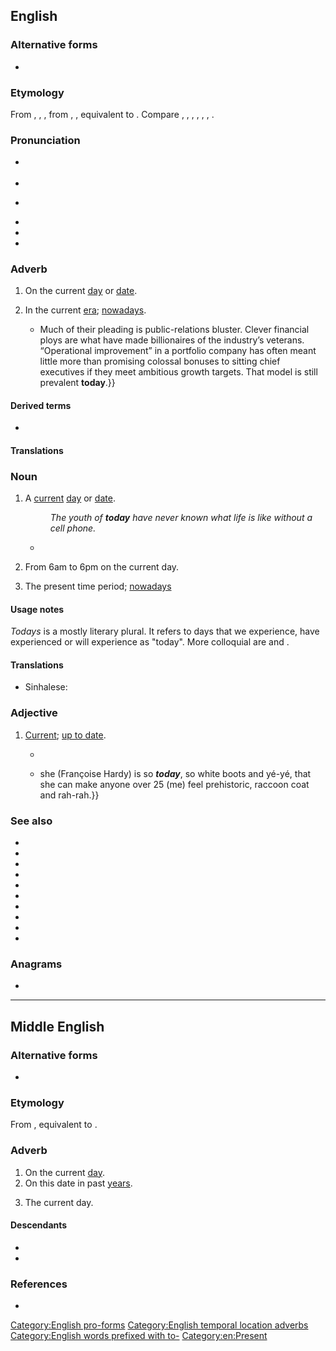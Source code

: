 {{also|to-day}}
==English==

===Alternative forms===
* {{alter|en|to-day||archaic}}

===Etymology===
From {{inh|en|enm|today}}, {{m|enm|to-daie}}, {{m|enm|todæig}}, from {{inh|en|ang|tōdæġ}}, {{m|ang|tō dæġe|t=today|lit=on [the/this] day, [this] day forward}}, equivalent to {{af|en|to|day}}. Compare {{cog|stq|däälich|t=today}}, {{cog|nl|vandaag|t=today}}, {{cog|osx|hindag|t=today|lit=[this] day forward}}, {{cog|nds-de|vandage}}, {{m|nds-de|vandaag|t=today}}, {{cog|sv|i dag}}, {{m|sv|idag|t=today}}.

===Pronunciation===
* {{a|RP}} {{IPA|en|/təˈdeɪ/}}
* {{audio|en|En-uk-today.ogg|Audio (RP)}}
* {{a|GA}} {{IPA|en|/təˈdeɪ/|[tʰəˈdeɪ]|/tʊˈdeɪ/|[tʰʊˈdeɪ]|[tʰʉɾeɪː]}}
* {{audio|en|En-us-today.ogg|Audio (GA)}}
* {{rhymes|en|eɪ|s=2}}
* {{hyphenation|en|to|day}}

===Adverb===
{{en-adv|-}}

# On the current [[day]] or [[date]].
#: {{ux|en|I want this done '''today'''.}}
#: {{ux|en|'''Today''', my brother went to the shops.}}
# In the current [[era]]; [[nowadays]].
#* {{quote-journal|en|date=2013-06-22|volume=407|issue=8841|page=70|magazine={{w|The Economist}}
|title=[http://www.economist.com/news/finance-and-economics/21579879-buy-out-firm-really-does-focus-operational-improvements-engineers Engineers of a different kind]
|passage=Private-equity nabobs bristle at being dubbed mere financiers.{{...}}Much of their pleading is public-relations bluster. Clever financial ploys are what have made billionaires of the industry’s veterans. “Operational improvement” in a portfolio company has often meant little more than promising colossal bonuses to sitting chief executives if they meet ambitious growth targets. That model is still prevalent '''today'''.}}
#: {{ux|en|In the 1500s, people had to do things by hand, but '''today''' we have electric can openers.}}

====Derived terms====
* {{l|en|today is a good day to die}}

====Translations====
{{trans-top|on the current day}}
{{multitrans|data=
* Abkhaz: {{tt|ab|иахьа}}
* Adyghe: {{tt|ady|непэ}}, {{tt|ady|мы}}
* Afrikaans: {{tt+|af|vandag}}
* Albanian: {{tt+|sq|sot}}
* Alviri-Vidari:
*: Vidari: {{tt|avd|آرو|tr=āru}}
* Amharic: {{tt|am|ዛሬ}}
* Arabic: {{tt|ar|الْيَوْمَ}}
*: Egyptian Arabic: {{tt|arz|النهرده|tr=ennɑhɑ́rdɑ}}
*: Gulf Arabic: {{tt|afb|اليوم|tr=il-yōm}}
*: Hijazi Arabic: {{tt|acw|اليوم|tr=al-yōm}}
*: Moroccan Arabic: {{tt|ary|اليوم|tr=el-yūma, el-yūm}}
*: South Levantine Arabic: {{tt|ajp|اليوم|tr=il-yōm}}
* Aragonese: {{tt+|an|hue}}
* Armenian: {{tt+|hy|այսօր}}
* Aromanian: {{tt+|rup|adzã}}, {{tt|rup|asãndzã}}
* Assamese: {{tt|as|আজি}}
* Assyrian Neo-Aramaic: {{tt|syc|ܐܕܝܘܡ|tr=ɛdjawm}}
* Asturian: {{tt+|ast|güei}}
* Atayal: {{tt|tay|soni'}}, {{tt|tay|kira'}}
* Avar: {{tt|av|жакъа|tr=žakʺa}}
* Azerbaijani: {{tt+|az|bugün}}
* Bashkir: {{tt|ba|бөгөн}}
* Basque: {{tt+|eu|gaur}}, {{tt+|eu|egun}}
* Belarusian: {{tt|be|сёння}}, {{tt|be|сяго́ння}}
* Bengali: {{tt+|bn|আজ}}
* Bikol Central: {{tt+|bcl|ngunyan}}
* Breton: {{tt+|br|hiziv}}
* Bulgarian: {{tt+|bg|днес}}, {{tt+|bg|дне́ска}}
* Burmese: {{tt+|my|ယနေ့}}, {{tt+|my|ယခုနေ့}}, {{tt|my|ဒီနေ့}}
* Buryat: {{tt|bua|мүнөө}}
* Catalan: {{tt+|ca|avui}}
* Cebuano: {{tt|ceb|karon}}
* Central Dusun: {{tt|dtp|baino}}
* Chechen: {{tt|ce|тахана}}
* Cherokee: {{tt|chr|ᎪᎯᎢᎦ|tr=gohiiga}}
* Chichewa: {{tt|ny|lero}}
* Chinese:
*: Cantonese: {{tt+|yue|今日|tr=gam1 jat6}}
*: Dungan: {{tt|dng|җинтян}}, {{tt|dng|җир}}, {{tt|dng|җиргә}}, {{tt|dng|җер}}, {{tt|dng|җергә}}
*: Hakka: {{tt|hak|今晡日|tr=kîm-pû-ngit}}
*: Mandarin: {{tt+|cmn|今天|tr=jīntiān}}, {{tt+|cmn|今日|tr=jīnrì}}, {{tt+|cmn|今兒}}, {{tt+|cmn|今儿|tr=jīnr}}, {{tt+|cmn|今兒個}}, {{tt+|cmn|今儿个|tr=jīnrgè}} {{qualifier|dialectal}}
*: Min Dong: {{tt|cdo|今旦|tr=gĭng-dáng}}, {{tt|cdo|今旦日|tr=gĭng-dáng-nĭk}}
*: Min Nan: {{tt+|nan|今仔日|tr=kin-á-ji̍t/kin-á-li̍t}}
*: Wu: {{tt|wuu|今朝|tr=jin tsau}}
* Choctaw: {{tt|cho|himak nitak}}
* Chukchi: {{tt|ckt|игыр|tr=igyr}}
* Coptic: {{tt|cop|ⲡⲟⲟⲩ|tr=poou}}
* Cornish: {{tt|kw|hedhyw}}
* Corsican: {{tt+|co|oghje}}
* Cree: {{tt|cr|ᐊᓄᐦᐨ|tr=anohc}}
* Crimean Tatar: {{tt|crh|bugün}}
* Crow: {{tt|cro|baapéesh}}
* Czech: {{tt+|cs|dnes}}
* Dakota: {{tt|dak|aƞpetu de}}
* Dalmatian: {{tt|dlm|vai}}, {{tt|dlm|vuai}}
* Danish: {{tt+|da|i dag}}, {{tt|da|idag}} {{qualifier|former spelling}}
* Dhivehi: {{tt|dv|މިއަދު}}
* Dhuwal: {{tt|dwu|gaathura}}
* Dolgan: {{tt|dlg|бүгүн|tr=bügün}}
* Dutch: {{tt+|nl|vandaag}}
* Dzongkha: {{tt|dz|ད་རིས་|tr=da ris}}
* Eastern Arrernte: {{tt|aer|lyete}}
* Egyptian: {{t-egy|mjn|h=mi-n:N5}}
* Elfdalian: {{tt|ovd|i dag}}
* Emilian: {{tt|egl|incû}}
* Erzya: {{tt|myv|течи}}
* Esperanto: {{tt+|eo|hodiaŭ}}
* Estonian: {{tt+|et|täna}}
* Evenki: {{tt|evn|эсӣ-тырга}}
* Faliscan: {{tt|xfa|foied}}
* Faroese: {{tt|fo|í dag}}
* Fijian: {{tt+|fj|nikua}}
* Finnish: {{tt+|fi|tänään}}
* Franco-Provençal: {{tt|frp|houê}}
* French: {{tt+|fr|aujourd'hui}}
* Friulian: {{tt|fur|vuê}}
* Galician: {{tt+|gl|hoxe}}
* Gallo: {{tt|roa-gal|anoet}}
* Gamilaraay: {{tt|kld|yilaathu}}
* Georgian: {{tt|ka|დღეს}}
* German: {{tt+|de|heute}}
*: Alemannic German: {{tt|gsw|heit}}, {{tt|gsw|hit}}, {{tt|gsw|hüt}}
*: Bavarian: {{tt|bar|haid}}
* Greek: {{tt+|el|σήμερα}}
*: Ancient: {{tt|grc|σήμερον}}, {{tt|grc|τήμερον}} {{qualifier|Attic}}
*: Doric: {{tt|grc|σάμερον}}
* Greenlandic: {{tt|kl|ullumi}}
* Guaraní: {{tt+|gn|ange}}, {{tt|gn|ko árape}}
* Gujarati: {{tt|gu|આજે}}
* Haitian Creole: {{tt|ht|jodi a}}
* Hausa: {{tt|ha|yau}}
* Hawaiian: {{tt|haw|kēia lā}}
* Hebrew: {{tt|he|הַיּוֹם|tr=hayóm}}, {{tt|he|כיום|tr=kayóm}}
* Higaonon: {{tt|mba|iman}}
* Hindi: {{tt+|hi|आज}}, {{tt|hi|यौम}}, {{tt+|hi|अद्य}}
* Hopi: {{tt|hop|taava}}, {{tt|hop|pu'}}
* Hungarian: {{tt+|hu|ma}}
* Hunsrik: {{tt|hrx|heit}}
* Icelandic: {{tt+|is|í dag}}
* Ido: {{tt+|io|hodie}}, {{tt+|io|cadie}}
* Igbo: {{t|ig|taa}}
* Indonesian: {{tt+|id|hari ini}}
* Ingush: {{tt|inh|тахан}}
* Interlingua: {{tt+|ia|hodie}}
* Inuktitut: {{tt|iu|ᐅᓪᓗᒥ|tr=ullumi}}
* Inupiaq: {{tt|ik|uvlupak}}, {{tt|ik|uvluvak}}
* Irish: {{tt+|ga|inniu}}
*: Old Irish: {{tt|sga|indiu}}
* Italian: {{tt+|it|oggi}}
* Japanese: {{tt+|ja|今日|tr=きょう, kyō}}, {{tt+|ja|本日|tr=ほ​んじつ, honjitsu}}
* Javanese: {{tt|jv|ꦢꦶꦤꦲꦶꦏꦶ|tr=dina iki}} {{q|low}}, {{tt|jv|ꦢꦶꦤ꧀ꦠꦼꦤ꧀ꦥꦸꦤꦶꦏ|tr=dinten punika}} {{q|high}}
*: Central Javanese: {{tt|jv|ꦢꦶꦤꦏꦶꦪꦶ|tr=dina kiyi}} {{q|low}}, {{tt|jv|ꦢꦶꦤ꧀ꦠꦼꦤ꧀ꦩꦼꦤꦶꦏ|tr=dinten menika}} {{q|high}}
*: Western Javanese: {{tt|jv|ꦢꦶꦤꦏꦪꦺ|tr=dina kiyè}} {{q|low}}, {{tt|jv|ꦢꦶꦤꦏꦶꦲꦼꦤ꧀|tr=dina kien}} {{q|low}}
* Jeju: {{tt|jje|오널}}
* Jingpho: {{tt|kac|daini}}
* K'iche': {{tt|quc|kamik}}
* Kaingang: {{t|kgp|ũri}}
* Kalmyk: {{tt|xal|эндр}}
* Kannada: {{tt+|kn|ಇಂದು}}
* Kapampangan: {{tt|pam|ngeni}}
* Karelian: {{tt|krl|tänäpäi}}
* Kashmiri: {{tt+|ks|اَز|tr=az}}
* Kashubian: {{tt|csb|dzysô}}
* Kazakh: {{tt+|kk|бүгін}}
* Khakas: {{tt|kjh|пӱӱн|tr=püün}}
* Khmer: {{tt|km|ថ្ងៃនេះ}}
* Kikuyu: {{tt|ki|ũmũthĩ}}
* Komi-Zyrian: {{tt|kpv|талун}}
* Kongo: {{tt|kg|bubu}}
* Konkani: {{tt|kok|aiz}}
* Korean: {{tt+|ko|오늘}}, {{tt+|ko|금일(今日)}} {{qualifier|formal}}
* Kurdish:
*: Central Kurdish: {{tt+|ckb|ئەمرۆ}}
*: Northern Kurdish: {{tt+|kmr|îro}}
* Kyrgyz: {{tt+|ky|бүгүн}}
* Lakota: {{tt|lkt|anpetu ki le}}
* Lao: {{tt+|lo|ມື້ນີ້}}
* Ladin: {{tt|lld|ncuei}}
* Latin: {{tt+|la|hodie}}
{{trans-mid}}
* Latvian: {{tt|lv|šodien}}
* Laz: {{tt|lzz|ანდღა}}
* Limburgish: {{tt|li|huui}}, {{tt+|li|vandaag}}
* Lingala: {{tt|ln|lelo}}
* Lithuanian: {{tt+|lt|šiandien}}
* Livonian: {{tt|liv|tämpõ}}
* Lombard: {{tt|lmo|incö}}, {{tt+|lmo|incœu}}
* Low German:
*: Dutch Low Saxon: {{tt|nds-nl|vandäge}}
*: German Low German: {{tt|nds-de|hüüt}}, {{tt|nds-de|vondaag}}
* Luhya: {{tt|luy|luno}}
* Luxembourgish: {{tt+|lb|haut}}
* Macedonian: {{tt|mk|денес}}
* Malagasy: {{tt+|mg|anio}}, {{tt+|mg|androany}}
*: Tsimihety: {{tt+|mg|aniany}}
* Malay: {{tt+|ms|hari ini}}
*: Jambi Malay: {{tt|jax|hari iko}}
*: Kelantan-Pattani Malay: {{tt|mfa|aghi nih}}, {{tt|mfa|aghi ning}}
*: Sarawak Malay: {{tt|ms|hari tok}}
*: Terengganu Malay: {{tt|ms|aghi ning}}, {{tt|ms|aghai naing}}
* Malayalam: {{tt+|ml|ഇന്ന്}}, {{tt+|ml|പുകയില}}
* Maltese: {{tt|mt|illum}}
* Manchu: {{tt|mnc|ᡝᠨᡝᠩᡤᡳ}}
* Mansi: {{tt|mns|тыхо̄тал}}
* Manx: {{tt|gv|jiu}}
* Maori: {{tt|mi|tēnei rā}}
* Minangkabau: {{tt|min|hari iko}}
* Mirandese: {{tt|mwl|hoije}}
* Mohawk: {{tt|moh|ón:wa’k}}
* Moksha: {{tt|mdf|тячи}}
* Mongolian:
*: Cyrillic: {{tt+|mn|өнөөдөр}}
* Mòcheno: {{tt|mhn|hait}}
* Nahuatl: {{tt|nah|axkan}}, {{tt+|nah|axan}}
* Navajo: {{tt|nv|díí jį́}}
* Neapolitan: {{tt|nap|ogge}}, {{tt|nap|oie}}
* Nepali: {{tt+|ne|आज|tr=āja}}
* Norman: {{tt|nrf|aniet}} {{qualifier|Jersey}}, {{tt|nrf|annyi}} {{qualifier|continental Normandy}}, {{tt|nrf|ogniet}} {{qualifier|Guernsey}}
* North Frisian: {{tt|frr|diling}}, {{tt|frr|deling}} {{qualifier|Sylt}}
* Northern Ohlone: {{tt|cst|ne ṭuuxi}}
* Northern Sami: {{tt|se|odne}}
* Norwegian: {{tt+|no|idag}} {{qualifier|Riksmål}}
*: Bokmål: {{tt+|nb|i dag}}
*: Nynorsk: {{tt|nn|i dag}}
* Occitan: {{tt+|oc|uèi}}
* Ojibwe: {{tt|oj|noongom}}
* Old Church Slavonic:
*: Cyrillic: {{tt|cu|дьньсь}}
* Old East Slavic: {{tt|orv|сего дьне}}, {{tt|orv|дьньсь}}
* Old English: {{tt|ang|tōdæġ}}
* Old Prussian: {{tt|prg|šandēinan}}
* Oriya: {{tt|or|ଆଜି}}
* Ossetian: {{tt|os|абон}}
* Ottoman Turkish: {{tt|ota|الیوم|tr=elyevm}}, {{tt|ota|بوگون|tr=bugün}}
* Pashto: {{tt|ps|نن ورځ|tr=nan wraź}}
* Persian: {{tt+|fa|امروز|tr=emruz}}
* Piedmontese: {{tt|pms|ancheuj}}
* Pipil: {{tt|ppl|ashan}}
* Pitjantjatjara: {{tt|pjt|walykunya}}
* Polish: {{tt+|pl|dzisiaj}}, {{tt+|pl|dziś}}
* Portuguese: {{tt+|pt|hoje}}
* Punjabi: {{tt+|pa|ਅੱਜ}}
* Q'eqchi: {{tt|kek|anaqwan}}, {{tt|kek|hoon}}
* Quechua: {{tt|qu|kunan pacha}}
* Rapa Nui: {{tt|rap|’arīnā}}
* Rohingya: {{t-needed|rhg}}
* Romagnol: {{t|rgn|incù}}
* Romani: {{tt|rom|avdies}}
* Romanian: {{tt+|ro|astăzi}}, {{tt+|ro|azi}}
* Romansch: {{tt|rm|oz}}
* Russian: {{tt+|ru|сего́дня}}
* Rusyn: {{tt|rue|днесь}}, {{tt|rue|ны́нї}}
* Samoan: {{tt|sm|aso nei}}
* Sanskrit: {{tt+|sa|अद्य}}
* Sardinian:
*: Campidanese: {{tt|sc|oi}}
* Saterland Frisian: {{tt|stq|däälich}}
* Scots: {{tt|sco|day|alt=the day}}
* Scottish Gaelic: {{tt|gd|an-diugh}}
* Serbo-Croatian:
*: Cyrillic: {{tt|sh|да̀нас}}
*: Roman: {{tt+|sh|dànas}}
* Shona: {{tt|sn|nhasi}}
* Sichuan Yi: {{tt|ii|ꀃꑍ|tr=ip nyip}}
* Sicilian: {{tt|scn|ùoggi}}, {{tt+|scn|oggi}}, {{tt+|scn|oji}}
* Sindhi: {{tt+|sd|اَڄُ|tr=aju}}
* Sinhalese: {{tt+|si|අද}}
* Slovak: {{tt+|sk|dnes}}
* Slovene: {{tt+|sl|dánes}}
* Somali: {{tt+|so|maanta}}
* Sorbian:
*: Lower Sorbian: {{tt|dsb|źinsa}}
*: Upper Sorbian: {{tt+|hsb|dźensa}}
* Sotho: {{tt+|st|kajeno}}
* Southern Altai: {{tt|alt|бӱгӱн}}
* Southern Ohlone: {{tt|css|naha}}
* Spanish: {{tt+|es|hoy}}
* Sundanese: {{tt|su|ᮕᮧᮆ ᮃᮚᮩᮔ}} {{q|low}}, {{tt|su|ᮕᮧᮆ ᮄᮉ}} {{q|low}}, {{tt|su|ᮓᮤᮔ᮪ᮒᮨᮔ᮪ ᮃᮚᮩᮔ}} {{q|high}}, {{tt|su|ᮓᮤᮔ᮪ᮒᮨᮔ᮪ ᮄᮉ}} {{q|high}}
* Svan: {{tt|sva|ლა̈დი}}
* Swahili: {{tt+|sw|leo}}
* Swedish: {{tt+|sv|idag}}, {{tt+|sv|i dag}}
* Sylheti: {{tt|syl|ꠀꠁꠎ}}
* Tabasaran: {{tt|tab|гъи}}
* Tagalog: {{tt+|tl|ngayon}}
* Tai Dam: {{t-needed|blt}}
* Tai Nüa: {{t-needed|tdd}}
* Tajik: {{tt+|tg|имрӯз}}
* Talysh:
*: Asalemi: {{tt|tly|ام روج|tr=əm ruj}}, {{tt|tly|ام روز|tr=əm ruz}}, {{tt|tly|امروج|tr=əmruj}}, {{tt|tly|امروز|tr=əmruz}}
* Tamil: {{tt+|ta|இன்று}}
* Tarantino: {{tt|roa-tar|ôsce}}
* Tatar: {{tt|tt|бүген}}
* Telugu: {{tt+|te|నేడు}}
* Thai: {{tt|th|วันนี้}}
* Tibetan: {{tt|bo|ད་རིང}}
* Tigrinya: {{tt+|ti|ሎሚ}}
* Tocharian B: {{tt|txb|ñerwe}}
* Tongan: {{tt|to|‘aho ni}}
* Tupinambá: {{qualifier|past}} {{tt|tpn|oîeí}}, {{qualifier|future}} {{tt|tpn|kori}}
* Turkish: {{tt+|tr|bugün}}
* Turkmen: {{tt|tk|bugün}}, {{tt|tk|şu gün}}
* Udmurt: {{tt|udm|туннэ}}
* Ukrainian: {{tt+|uk|сього́дні}}, {{tt|uk|ни́ні}}
* Urdu: {{tt+|ur|آج|tr=āj}}
* Uyghur: {{tt+|ug|بۈگۈن}}
* Uzbek: {{tt+|uz|bugun}}
* Venetian: {{tt|vec|ancùo}}
* Vietnamese: {{tt+|vi|hôm nay}} ({{tt|vi|𣋚𠉞}}), {{tt|vi|bữa nay}} ({{tt|vi|𣇜𠉞}})
* Volapük: {{tt+|vo|adelo}}
* Walloon: {{tt+|wa|ouy}}, {{tt+|wa|enute}}, {{tt+|wa|ådjourdu}}
* Warlpiri: {{tt|wbp|jalangu}}
* Welsh: {{tt|cy|heddiw}}
* West Frisian: {{tt+|fy|hjoed}}
* White Hmong: {{tt|mww|hnub no}}
* Wiradhuri: {{tt|wrh|dhalang}}, {{tt|wrh|ngidyigalila}}
* Wolof: {{tt+|wo|tey}}
* Xhosa: {{tt|xh| namhlanje}}
* Yagnobi: {{tt|yai|инур}}
* Yakut: {{tt|sah|бүгүн}}
* Yiddish: {{tt|yi|הײַנט}}
* Yoruba: {{tt|yo|lónìí}}
* Yup'ik: {{tt|esu|unuamek}}
* Zazaki: {{tt|zza|noroz}}, {{tt+|zza|ewro}}
* Zhuang: {{tt|za|ngoenzneix}}
* Zulu: {{tt|zu|namhlanje}}
{{trans-bottom}}

{{trans-top-also|nowadays|nowadays|these days}}
* Afrikaans: {{tt+|af|deesdae}}
* Andi: {{tt|ani|желъал}}
* Arabic: {{tt|ar|حَاضِر}}
*: Egyptian Arabic: {{tt|arz|الأيام دي|tr=el-ayyām di}}
*: Moroccan Arabic: {{tt|ary|هاد الإيام|tr=hād el-ʔiyyām}}, {{tt|ary|هاد الوقت|tr=hād el-waqt}}, {{tt|ary|هاد الساعة|tr=hād es-sāʕa}}
* Armenian: {{tt+|hy|այսօր}}
* Avar: {{tt|av|жакъа}}
* Bashkir: {{tt|ba|бөгөн}}
* Basque: {{tt+|eu|gaur egun}}
* Breton: {{tt+|br|bremañ}}, {{tt|br|hiziv an deiz}}
* Bulgarian: {{tt+|bg|сега́}}
* Catalan: {{tt|ca|avui en dia}}, {{tt|ca|avui dia}}
* Cebuano: {{tt|ceb|karon}}, {{tt|ceb|karong panahon}}
* Chinese:
*: Mandarin: {{tt+|cmn|現代}}, {{tt+|cmn|现代|tr=xiàndài}}
* Czech: {{tt+|cs|dnes}}, {{tt|cs|v dnešní době}}
* Danish: {{tt+|da|i dag}}, {{tt|da|i vore dage}}
* Dutch: {{tt+|nl|tegenwoordig}}, {{tt|nl|vandaag de dag}}, {{tt+|nl|heden ten dage}}, {{tt+|nl|vandaag}}
* Esperanto: {{tt+|eo|nuntempe}}
* Estonian: {{tt+|et|täna}}
* Finnish: {{tt+|fi|nykyisin}}, {{tt+|fi|nykyään}}
* French: {{tt+|fr|de nos jours}}, {{tt+|fr|actuellement}}
* Galician: {{tt+|gl|hoxe en día}}
* Georgian: {{tt|ka|დღესდღეობით}}, {{tt|ka|ამჟამად}}
* German: {{tt+|de|heutzutage}}
* Greek: {{tt+|el|σήμερα}}
* Hebrew: {{tt|he|הַיּוֹם|tr=hayóm}}
* Hungarian: {{tt+|hu|ma}}, {{tt+|hu|manapság}}, {{tt+|hu|napjainkban}}
* Indonesian: {{tt|id|masa sekarang}}, {{tt|id|dewasa ini}}
* Interlingua: {{tt+|ia|hodie}}, {{tt|ia|actualmente}}
* Irish: {{tt+|ga|inniu}}
* Italian: {{tt+|it|oggi}}, {{tt+|it|oggigiorno}}, {{tt+|it|attualmente}}
* Japanese: {{tt+|ja|今日|tr=こんにち, konnichi}}
{{trans-mid}}
* Korean: {{tt+|ko|오늘날}}
* Lakota: {{tt|lkt|apetu ki le}}
* Latin: {{tt+|la|hodie}}, {{tt|la|hoc die}}
* Latvian: {{tt|lv|šodien}}
* Luxembourgish: {{tt|lb|hautdesdaags}}
* Macedonian: {{tt|mk|се́га}}, {{tt|mk|де́нес}}
* Maltese: {{tt|mt|illum il-ġurnata}}
* Navajo: {{tt|nv|dííshjį́}}
* Occitan: {{tt+|oc|uèi}}
* Ojibwe: {{tt|oj|noongom}}
* Polish: {{tt|pl|w dzisiejszych czasach}}
* Portuguese: {{tt+|pt|hoje}}, {{tt+|pt|hoje em dia}}, {{tt+|pt|atualmente}}
* Romanian: {{tt+|ro|astăzi}}, {{tt|ro|ziua de azi}}, {{tt+|ro|acum}}
* Russian: {{tt+|ru|сего́дня}}, {{tt|ru|в настоя́щее вре́мя}}, {{tt+|ru|тепе́рь}}
* Serbo-Croatian:
*: Cyrillic: {{tt|sh|са̀дашњица}}, {{tt|sh|да̀нашњица}}, {{tt|sh|да̀нас}}, {{tt|sh|данданас}}
*: Roman: {{tt+|sh|sàdašnjica}}, {{tt+|sh|dànašnjica}}, {{tt+|sh|dànas}}, {{tt+|sh|dandanas}}
* Sindhi: {{tt+|sd|اَڄُ|m|tr=ajju}}
* Slovak: {{tt+|sk|dnes}}
* Slovene: {{tt+|sl|dánes}}, {{tt|sl|dándánes}}
* Spanish: {{tt+|es|hoy}}, {{tt|es|hoy en día}}, {{tt+|es|hoy día}}, {{tt+|es|actualmente}}
* Swedish: {{tt+|sv|idag}}, {{tt+|sv|nu för tiden}}, {{tt+|sv|nuförtiden}} {{q|alternative spelling}}
* Tagalog: {{tt+|tl|ngayon}}
* Thai: {{tt|th|วันนี้}}, {{tt|th|ตอนนี้}}, {{tt+|th|ปัจจุบัน}}
* Turkish: {{tt+|tr|bugün}}, {{tt|tr|günümüz}}, {{tt|tr|günümüzde}}
* Vietnamese: {{tt+|vi|ngày nay}}
* Volapük: {{tt+|vo|nutimo}}
* West Frisian: {{tt|fy|hjoed de dei}}, {{tt|fy|no}}
* Yiddish: {{tt|yi|הײַנט}}
}}<!-- close {{multitrans}} -->
{{trans-bottom}}

===Noun===
{{en-noun}}

# A [[current]] [[day]] or [[date]].
#: {{syn|en|current day|this day}}
#: {{ux|en|'''Today''' is the day we'll fix this once and for all.}}
#: ''The youth of '''today''' have never known what life is like without a cell phone.''
#* {{quote-book|en|year=1899|author={{w|Hughes Mearns}}
|title={{w|Antigonish (poem)|Antigonish}}
|passage=Yesterday, upon the stair&nbsp;/ I met a man who wasn’t there&nbsp;/ He wasn’t there again '''today'''&nbsp;/ I wish, I wish he’d go away&nbsp;&hellip;}}
# {{lb|en|US|meteorology}} From 6am to 6pm on the current day.
# The present time period; [[nowadays]]

====Usage notes====
''Todays'' is a mostly literary plural. It refers to days that we experience, have experienced or will experience as "today". More colloquial are {{m|en|these days}} and {{m|en|nowadays}}.

====Translations====
{{trans-top|today (''noun'')}}
{{multitrans|data=
* Afrikaans: {{tt+|af|vandag}}
* Ainu: {{tt|ain|タント|tr=tanto}}
* Alemannic German: {{tt|gsw|heit}}, {{tt|gsw|hit}}, {{tt|gsw|hüt}}
* Arabic: {{tt|ar|الْيَوْم}}
*: Egyptian Arabic: {{tt|arz|النهرده|tr=ennɑhɑ́rdɑ}}
*: Moroccan Arabic: {{tt|ary|اليوم|m|tr=el-yūma, el-yūm}}, {{tt|ary|هاد النهار|tr=hād en-nhār}}
* Armenian: {{tt+|hy|այսօր}}
* Assyrian Neo-Aramaic: {{tt|syc|ܐܕܝܘܡ}}
* Asturian: {{tt+|ast|güei|m}}
* Basque: {{tt+|eu|gaur}}
* Bulgarian: {{tt+|bg|днес}}, {{tt+|bg|дне́ска}}
* Catalan: {{tt+|ca|avui}}, {{tt+|ca|hui|m}}
* Chinese:
*: Cantonese: {{tt+|yue|今日|tr=gam1 yat6}}, {{tt|yue|今天|tr=kam1 tin1}}
*: Hakka: {{tt|hak|今晡日|tr=kîm-pû-ngit}}
*: Mandarin: {{tt+|cmn|今天|tr=jīntiān}}, {{tt+|cmn|今日|tr=jīnrì}}
*: Min Nan: {{tt+|nan|今仔日|tr=kin-á-ji̍t, kin-á-li̍t}}
* Czech: {{tt+|cs|dnešek|m}}
* Danish: {{tt+|da|i dag}}
* Dutch: {{tt+|nl|vandaag}}
* Egyptian: {{t-egy|mjn|m|h=mi-n:N5}}
* Estonian: {{tt+|et|täna}}
* Finnish: {{tt+|fi|tämä päivä}} {{qualifier|this day}}, {{tt|fi|kuluva päivä}}
* French: {{tt+|fr|aujourd'hui|m}}
* Galician: {{tt+|gl|hoxe}}
* Georgian: {{tt|ka|დღეს}}
* German: {{tt+|de|Heute}}
* Greek: {{tt+|el|σήμερα}}
* Guaraní: {{tt|gn|ko ára}}
* Gujarati: {{tt+|gu|આજ|f}}
* Hebrew: {{tt|he|הַיּוֹם|tr=hayóm}}
* Hindi: {{tt+|hi|आज|m}}
* Hungarian: {{tt+|hu|ma}}
* Ido: {{tt+|io|hodie}}
* Ifè: {{tt|ife|oni|alt=òní}}
* Igala: {{tt|igl|èñíni}}
* Indonesian: {{tt|id|[[hari]] [[ini]]}}
* Interlingua: {{tt+|ia|hodie}}
* Irish: {{tt|ga|an lá inniu}}
* Italian: {{tt+|it|oggi}}
* Japanese: {{tt+|ja|今日|tr=きょう, kyō}}
* Javanese: {{tt|jv|ꦢꦶꦤꦲꦶꦏꦶ|tr=dina iki}} {{q|low}}, {{tt|jv|ꦢꦶꦤ꧀ꦠꦼꦤ꧀ꦥꦸꦤꦶꦏ|tr=dinten punika}} {{q|high}}
*: Central Javanese: {{tt|jv|ꦢꦶꦤꦏꦶꦪꦶ|tr=dina kiyi}} {{q|low}}, {{tt|jv|ꦢꦶꦤ꧀ꦠꦼꦤ꧀ꦩꦼꦤꦶꦏ|tr=dinten menika}} {{q|high}}
*: Western Javanese: {{tt|jv|ꦢꦶꦤꦏꦪꦺ|tr=dina kiyè}} {{q|low}}, {{tt|jv|ꦢꦶꦤꦏꦶꦲꦼꦤ꧀|tr=dina kien}} {{q|low}}
* Jeju: {{tt|jje|오널}}
* Jingpho: {{tt|kac|daini}}
* Kabuverdianu: {{tt|kea|oji}}
* Kazakh: {{tt|kk|[[бүгінгі]] [[күн]]}}
* Kikuyu: {{tt|ki|ũmũthĩ|c14}}
* Korean: {{tt+|ko|오늘}}, {{tt+|ko|금일(今日)}} {{qualifier|formal}}
* Kurdish:
*: Central Kurdish: {{tt+|ckb|ئەمرۆ}}
*: Northern Kurdish: {{tt+|kmr|îro|f}}
{{trans-mid}}
* Lakota: {{tt|lkt|anpetu ki le}}
* Lao: {{tt+|lo|ມື້ນີ້}}
* Latin: {{tt+|la|hodie}}
* Latvian: {{tt|lv|šodiena|f}}
* Lithuanian: {{tt|lt|šiandiena|f}}
* Macedonian: {{tt|mk|денес}}
* Manchu: {{tt|mnc|ᡝᠨᡝᠨᡤᡤᡳ}}
* Navajo: {{tt|nv|díí jį́}}, {{tt|nv|jį́į́dą́ą́ʼ}}
* Northern Sami: {{tt|se|otná}}
* Norwegian:
*: Bokmål: {{tt+|nb|i dag}}
*: Nynorsk: {{tt|nn|i dag}}
* Occitan: {{tt+|oc|ancuei}}
* Ojibwe: {{tt|oj|noongom}}
* Ottoman Turkish: {{tt|ota|بوگون|tr=bugün}}
* Papiamentu: {{tt|pap|awe}}
* Persian: {{tt+|fa|امروز|tr=emruz}}
* Polish: {{tt+|pl|dzisiaj}}, {{tt+|pl|dziś}}
* Portuguese: {{tt+|pt|hoje}}
* Romanian: {{tt+|ro|astăzi}}, {{tt+|ro|azi}}
* Russian: {{tt+|ru|сего́дня}}, {{tt|ru|[[сего́дняшний]] [[день]]|m}}
* Sardinian: {{tt|sc|oi}} {{qualifier|Campidanese}}
* Serbo-Croatian:
*: Cyrillic: {{tt|sh|да̀нас}}
*: Roman: {{tt+|sh|dànas}}
* Sindhi: {{tt+|sd|اَڄُ|tr=ajju}}
* Slovak: {{tt|sk|dnešok}}
* Slovene: {{tt+|sl|dánes}}, {{tt|sl|današnji dan|m}}
* Spanish: {{tt+|es|hoy|m}}, {{tt+|es|hoy día|m}}
* Sundanese: {{tt|su|ᮕᮧᮆ ᮃᮚᮩᮔ}} {{q|low}}, {{tt|su|ᮕᮧᮆ ᮄᮉ}} {{q|low}}, {{tt|su|ᮓᮤᮔ᮪ᮒᮨᮔ᮪ ᮃᮚᮩᮔ}} {{q|high}}, {{tt|su|ᮓᮤᮔ᮪ᮒᮨᮔ᮪ ᮄᮉ}} {{q|high}}
* Swedish: {{tt+|sv|idag|c}}
* Sylheti: {{tt|syl|ꠀꠁꠎ}}
* Tagalog: {{tt+|tl|ngayon}}
* Tarantino: {{tt|roa-tar|ôsce}}
* Thai: {{tt|th|วันนี้}}
* Tibetan: {{tt|bo|ད་རིང}}
* Tupinambá: {{tt|tpn|kó 'ara}}
* Turkish: {{tt+|tr|bugün}}
* Tuvan: {{tt|tyv|бо хүн}}
* Ukrainian: {{tt+|uk|сього́дні}}
* Ulukwumi: {{tt|ulb|oni|alt=òní}}
* Urdu: {{tt|ur|امروز|tr=irmoz}}
* Vietnamese: {{tt|vi|bữa nay}}, {{tt+|vi|hôm nay}}
* Volapük: {{tt+|vo|adel}}
* Welsh: {{tt|cy|heddiw}}
* West Frisian: {{tt+|fy|hjoed}}
* Yakut: {{tt|sah|бүгүн}}, {{tt|sah|[[бүгүҥҥү]] [[күн]]}}
* Yiddish: {{tt|yi|הײַנט}}
* Yoruba: {{tt|yo|òní}}
* Zhuang: {{tt|za|ngoenzneix}}
}}<!-- close {{multitrans}} -->
{{trans-bottom}}

{{checktrans-top}}
* Sinhalese: {{t+check|si|අද}}
{{trans-mid}}
{{trans-bottom}}

===Adjective===
{{en-adj|-}}

# {{lb|en|informal}} [[current|Current]]; [[up to date]].
#: {{syn|en|now}}
#* {{quote-book|en|author=Tom Wolfe|authorlink=Tom Wolfe|quotee={{w|Phil Spector}}|chapter=The First Tycoon of Teen|title={{w|The Kandy-Kolored Tangerine-Flake Streamline Baby}}|year=1965|publisher=Farrar, Straus and Giroux|location=New York|pageurl=https://archive.org/details/kandykoloredtang00wolf/page/67/mode/1up|isbn=978-0-317-59297-9|oclc=42810524|page=67|passage=Actually, it's more like the blues. It's pop blues. I feel it's very American. It's very '''''today'''''. It's what people respond to today. }}
#* {{quote-journal|en|author=Joan Barthel|title=Francoise from France: White Boots and Ye-Ye|work=The New York Times|date=1966-12-18|url=https://www.nytimes.com/1966/12/18/archives/francoise-from-france-white-boots-and-yeye.html|issn=0362-4331|passage={{...}} she (Françoise Hardy) is so '''''today''''', so white boots and yé-yé, that she can make anyone over 25 (me) feel prehistoric, raccoon coat and rah-rah.}}

===See also===
* {{l|en|nowadays}}
* {{l|en|hodiernal}}
* {{l|en|hodiernally}}
* {{l|en|yesterday}}
* {{l|en|tomorrow night}}
* {{l|en|tonight}}
* {{l|en|last night}}
* {{l|en|nudiustertian}}
* {{l|en|hesternal}}
* {{l|en|hesternally}}

===Anagrams===
* {{anagrams|en|a=adoty|toady}}

[[Category:English pro-forms]]
[[Category:English temporal location adverbs]]
[[Category:English words prefixed with to-]]
[[Category:en:Present]]

----

==Middle English==

===Alternative forms===
* {{alter|enm|todæg|todæig|todai|todaie|todæi|todei|tedai|tedei|todaȝȝ}}

===Etymology===
From {{inh|enm|ang|tōdæġ}}, equivalent to {{prefix|enm|to|day}}.

===Adverb===
{{head|enm|adverb}}

# On the current [[day]].
# On this date in past [[year]]s.
# {{qualifier|used substantively}} The current day.

====Descendants====
* {{desc|en|today}}
* {{desc|yol|to-die}}

===References===
* {{R:MED Online|entry=todai|pos=adv|id=MED46102 |accessdate=10 April 2018}}